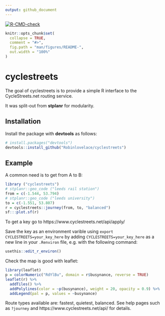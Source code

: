 ```yaml
---
output: github_document
---
```


 <!-- badges: start -->
  [![R-CMD-check](https://github.com/robinlovelace/cyclestreets/workflows/R-CMD-check/badge.svg)](https://github.com/robinlovelace/cyclestreets/actions)
  <!-- badges: end -->
  
<!-- README.md is generated from README.Rmd. Please edit that file -->

```r
knitr::opts_chunk$set(
  collapse = TRUE,
  comment = "#>",
  fig.path = "man/figures/README-",
  out.width = "100%"
)
```
# cyclestreets

The goal of cyclestreets is to provide a simple R interface to the CycleStreets.net routing service.

It was split-out from **stplanr** for modularity.

## Installation

<!-- You can install the released version of cyclestreets from [CRAN](https://CRAN.R-project.org) with: -->
Install the package with **devtools** as follows:

```r
# install.packages("devtools")
devtools::install_github("Robinlovelace/cyclestreets")
```

## Example

A common need is to get from A to B:

```r
library ("cyclestreets")
# stplanr::geo_code ("leeds rail station") 
from = c(-1.544, 53.794)
# stplanr::geo_code ("leeds university") 
to = c(-1.551, 53.807)
r = cyclestreets::journey(from, to, "balanced")
sf:::plot.sf(r)
```

To get a key go to https://www.cyclestreets.net/api/apply/

Save the key as an environment varible using `export CYCLESTREETS=your_key_here` by adding `CYCLESTREETS=your_key_here` as a new line in your `.Renviron` file, e.g. with the following command:

```r
usethis::edit_r_environ()
```

Check the map is good with leaflet:

```r
library(leaflet)
p = colorNumeric("RdYlBu", domain = r$busynance, reverse = TRUE)
leaflet(r) %>% 
  addTiles() %>% 
  addPolylines(color = ~p(busynance), weight = 20, opacity = 0.9) %>% 
  addLegend(pal = p, values = ~busynance)
```

Route types available are: fastest, quietest, balanced.
See help pages such as `?journey` and https://www.cyclestreets.net/api/ for details.

